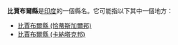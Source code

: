'''比賈布爾縣'''是[[印度|印度]]的一個縣名。它可能指以下其中一個地方：
* [[比賈布爾縣_(恰蒂斯加爾邦)|比賈布爾縣 (恰蒂斯加爾邦)]]
* [[比賈布爾縣_(卡納塔克邦)|比賈布爾縣 (卡納塔克邦)]]

{{disambig}}